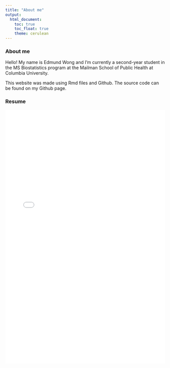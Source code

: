 ```yaml
---
title: "About me"
output: 
  html_document:
    toc: true
    toc_float: true
    theme: cerulean
---
```


### About me 

Hello! My name is Edmund Wong and I'm currently a second-year student in the MS Biostatistics program at the Mailman School of Public Health at Columbia University. 

This website was made using Rmd files and Github. The source code can be found on my Github page. 

### Resume

<embed src="files/Edmund_Wong_2025_Resume.pdf" width="100%" height="800px" type="application/pdf">
